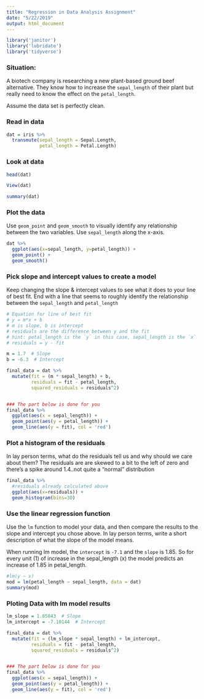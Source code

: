 ```yaml
---
title: "Regression in Data Analysis Assignment"
date: "5/22/2019"
output: html_document
---
```


```r
library('janitor')
library('lubridate')
library('tidyverse')
```

### Situation:  

A biotech company is researching a new plant-based ground beef alternative. They know how to increase the `sepal_length` of their plant but really need to know the effect on the `petal_length`.

Assume the data set is perfectly clean.

### Read in data
```r
dat = iris %>%
  transmute(sepal_length = Sepal.Length,
            petal_length = Petal.Length)
```

### Look at data
```r
head(dat)
```
```r
View(dat)
```
```r
summary(dat)
```


### Plot the data  

Use `geom_point` and `geom_smooth` to visually identify any relationship between the two variables. Use `sepal_length` along the x-axis.
```r
dat %>%
  ggplot(aes(x=sepal_length, y=petal_length)) +
  geom_point() + 
  geom_smooth()
```



### Pick slope and intercept values to create a model   

Keep changing the slope & intercept values to see what it does to your line of best fit. End with a line that seems to roughly identify the relationship between the `sepal_length` and `petal_length`
```r
# Equation for line of best fit
# y = m*x + b 
# m is slope, b is intercept
# residuals are the difference between y and the fit
# hint: petal_length is the `y` in this case, sepal_length is the `x`
# residuals = y - fit

m = 1.7  # Slope
b = -6.3  # Intercept

final_data = dat %>%
  mutate(fit = (m * sepal_length) + b,
         residuals = fit - petal_length,
         squared_residuals = residuals^2)


### The part below is done for you
final_data %>%
  ggplot(aes(x = sepal_length)) + 
  geom_point(aes(y = petal_length)) + 
  geom_line(aes(y = fit), col = 'red')
```


### Plot a histogram of the residuals  

In lay person terms, what do the residuals tell us and why should we care about them?
The residuals are are skewed to a bit to the left of zero and there's a spike around 1.4..not quite a "normal" distribution
```r
final_data %>%
  #residuals already calculated above
  ggplot(aes(x=residuals)) + 
  geom_histogram(bins=30)
```


### Use the linear regression function  

Use the `lm` function to model your data, and then compare the results to the slope and intercept you chose above. In lay person terms, write a short description of what the slope of the model means.

When running lm model, the `intercept` is `-7.1` and the `slope` is 1.85. So for every unit (1) of increase in the sepal_length (x) the model predicts an increase of 1.85 in petal_length.
```r
#lm(y ~ x)
mod = lm(petal_length ~ sepal_length, data = dat)
summary(mod)
```

### Ploting Data with lm model results
```r
lm_slope = 1.85843  # Slope
lm_intercept = -7.10144  # Intercept

final_data = dat %>%
  mutate(fit = (lm_slope * sepal_length) + lm_intercept,
         residuals = fit - petal_length,
         squared_residuals = residuals^2)


### The part below is done for you
final_data %>%
  ggplot(aes(x = sepal_length)) + 
  geom_point(aes(y = petal_length)) + 
  geom_line(aes(y = fit), col = 'red')

```


